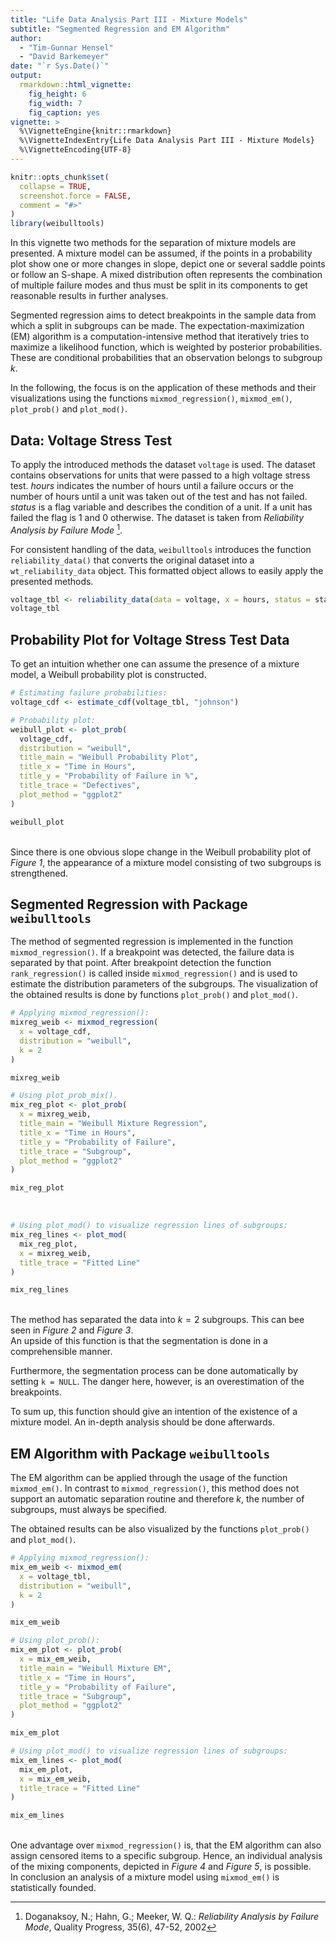 ```yaml
---
title: "Life Data Analysis Part III - Mixture Models"
subtitle: "Segmented Regression and EM Algorithm"
author: 
  - "Tim-Gunnar Hensel" 
  - "David Barkemeyer"
date: "`r Sys.Date()`"
output:
  rmarkdown::html_vignette:
    fig_height: 6
    fig_width: 7
    fig_caption: yes
vignette: >
  %\VignetteEngine{knitr::rmarkdown}
  %\VignetteIndexEntry{Life Data Analysis Part III - Mixture Models}
  %\VignetteEncoding{UTF-8}
---
```


```r
knitr::opts_chunk$set(
  collapse = TRUE,
  screenshot.force = FALSE,
  comment = "#>"
)
library(weibulltools)
```

In this vignette two methods for the separation of mixture models are presented. 
A mixture model can be assumed, if the points in a probability plot show one or 
more changes in slope, depict one or several saddle points or follow an S-shape. 
A mixed distribution often represents the combination of multiple failure modes 
and thus must be split in its components to get reasonable results in further analyses. 

Segmented regression aims to detect breakpoints in the sample data from which a 
split in subgroups can be made. The expectation-maximization (EM) algorithm is a 
computation-intensive method that iteratively tries to maximize a likelihood function, 
which is weighted by posterior probabilities. These are conditional probabilities 
that an observation belongs to subgroup _k_.  

In the following, the focus is on the application of these methods and their 
visualizations using the functions `mixmod_regression()`, `mixmod_em()`, 
`plot_prob()` and `plot_mod()`. 

## Data: Voltage Stress Test

To apply the introduced methods the dataset `voltage` is used. The dataset contains 
observations for units that were passed to a high voltage stress test. _hours_ 
indicates the number of hours until a failure occurs or the number of hours until 
a unit was taken out of the test and has not failed. _status_ is a flag variable 
and describes the condition of a unit. If a unit has failed the flag is 1 and 0 
otherwise. The dataset is taken from _Reliability Analysis by Failure Mode_ [^note1]. 

[^note1]: Doganaksoy, N.; Hahn, G.; Meeker, W. Q.: _Reliability Analysis by Failure Mode_, 
          Quality Progress, 35(6), 47-52, 2002  
          
For consistent handling of the data, `weibulltools` introduces the function 
`reliability_data()` that converts the original dataset into a `wt_reliability_data` 
object. This formatted object allows to easily apply the presented methods.  

```r
voltage_tbl <- reliability_data(data = voltage, x = hours, status = status)
voltage_tbl
```

## Probability Plot for Voltage Stress Test Data

To get an intuition whether one can assume the presence of a mixture model, a 
Weibull probability plot is constructed. 

```r
# Estimating failure probabilities: 
voltage_cdf <- estimate_cdf(voltage_tbl, "johnson")

# Probability plot: 
weibull_plot <- plot_prob(
  voltage_cdf,
  distribution = "weibull", 
  title_main = "Weibull Probability Plot", 
  title_x = "Time in Hours", 
  title_y = "Probability of Failure in %",
  title_trace = "Defectives",
  plot_method = "ggplot2"
)

weibull_plot
```

<br>
Since there is one obvious slope change in the Weibull probability plot of _Figure 1_, 
the appearance of a mixture model consisting of two subgroups is strengthened.  

## Segmented Regression with Package `weibulltools`

The method of segmented regression is implemented in the function `mixmod_regression()`. 
If a breakpoint was detected, the failure data is separated by that point. After 
breakpoint detection the function `rank_regression()` is called inside `mixmod_regression()` 
and is used to estimate the distribution parameters of the subgroups. The visualization 
of the obtained results is done by functions `plot_prob()` and `plot_mod()`.  

```r
# Applying mixmod_regression(): 
mixreg_weib <- mixmod_regression(
  x = voltage_cdf, 
  distribution = "weibull", 
  k = 2
)

mixreg_weib

# Using plot_prob_mix(). 
mix_reg_plot <- plot_prob(
  x = mixreg_weib, 
  title_main = "Weibull Mixture Regression", 
  title_x = "Time in Hours", 
  title_y = "Probability of Failure", 
  title_trace = "Subgroup",
  plot_method = "ggplot2"
)

mix_reg_plot
```

<br>

```r
# Using plot_mod() to visualize regression lines of subgroups: 
mix_reg_lines <- plot_mod(
  mix_reg_plot, 
  x = mixreg_weib, 
  title_trace = "Fitted Line"
)

mix_reg_lines
```

<br>
The method has separated the data into $k = 2$ subgroups. This can bee seen in 
_Figure 2_ and _Figure 3_.  
An upside of this function is that the segmentation is done in a comprehensible 
manner.  

Furthermore, the segmentation process can be done automatically by setting `k = NULL`. 
The danger here, however, is an overestimation of the breakpoints.  

To sum up, this function should give an intention of the existence of a mixture 
model. An in-depth analysis should be done afterwards.  

## EM Algorithm with Package `weibulltools`

The EM algorithm can be applied through the usage of the function `mixmod_em()`. 
In contrast to `mixmod_regression()`, this method does not support an automatic 
separation routine and therefore _k_, the number of subgroups, must always be specified.  

The obtained results can be also visualized by the functions `plot_prob()` and `plot_mod()`.  

```r
# Applying mixmod_regression(): 
mix_em_weib <- mixmod_em(
  x = voltage_tbl, 
  distribution = "weibull",
  k = 2
)

mix_em_weib

# Using plot_prob(): 
mix_em_plot <- plot_prob(
  x = mix_em_weib,
  title_main = "Weibull Mixture EM", 
  title_x = "Time in Hours", 
  title_y = "Probability of Failure", 
  title_trace = "Subgroup",
  plot_method = "ggplot2"
)

mix_em_plot
```

```r

# Using plot_mod() to visualize regression lines of subgroups: 
mix_em_lines <- plot_mod(
  mix_em_plot, 
  x = mix_em_weib, 
  title_trace = "Fitted Line"
)

mix_em_lines
```

<br>
One advantage over `mixmod_regression()` is, that the EM algorithm can also assign 
censored items to a specific subgroup. Hence, an individual analysis of the mixing 
components, depicted in _Figure 4_ and _Figure 5_, is possible.  
In conclusion an analysis of a mixture model using `mixmod_em()` is statistically founded.
